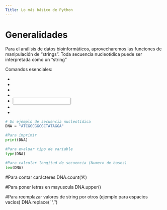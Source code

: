 ```yaml
---
Title: Lo más básico de Python
---
```


# Generalidades

Para el análisis de datos bioinformáticos, aprovecharemos las funciones de manipulación de "strings".
Toda secuencia nucleotídica puede ser interpretada como un "string"

Comandos esenciales:

- <print>
- <type>
- <len>
- <count>
- <input>
- <upper>
- <replace>


```python
# Un ejemplo de secuencia nucleotídica
DNA = "ATCGGCGGCGCTATAGGA"

#Para imprimir
print(DNA)

#Para evaluar tipo de variable
type(DNA)

#Para calcular longitud de secuencia (Numero de bases)
len(DNA)
````

#Para contar carácteres
DNA.count('A')

#Para poner letras en mayuscula
DNA.upper()

#Para reemplazar valores de string por otros (ejemplo para espacios vacíos)
DNA.replace(' ','')
